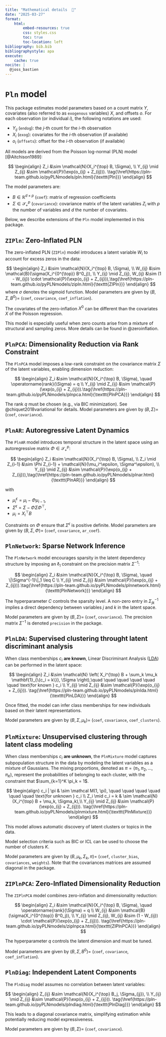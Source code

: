```yaml
---
title: "Mathematical details  📐"
date: "2025-03-27"
format:
    html:
        embed-resources: true
        css: styles.css
        toc: true
        toc-location: left
bibliography: bib.bib
bibliographystyle: apa
execute:
    cache: true
nocite: |
  @joss_bastien
---
```



# `Pln` model

This package estimates model parameters based on a count matrix $Y$, covariates (also referred to as `exogenous` variables) $X$, and offsets $o$. For each observation (or individual $i$), the following notations are used:

- $Y_{ij}$ (`endog`): the $j$-th count for the $i$-th observation
- $X_i$ (`exog`): covariates for the $i$-th observation (if available)
- $o_i$ (`offsets`): offset for the $i$-th observation (if available)

All models are derived from the Poisson log-normal (PLN) model [@Aitchison1989]:

$$
\begin{align}
Z_i &\sim \mathcal{N}(X_i^{\top} B, \Sigma), \\
Y_{ij} \mid Z_{ij} &\sim \mathcal{P}(\exp(o_{ij} + Z_{ij})). \tag{\href{https://pln-team.github.io/pyPLNmodels/pln.html}{\texttt{Pln}}}
\end{align}
$$

The model parameters are:

- $B \in \mathbb{R}^{d \times p}$ (`coef`): matrix of regression coefficients
- $\Sigma \in \mathcal{S}_{+}^{p}$ (`covariance`): covariance matrix of the latent variables $Z_i$
with $p$ the number of variables and $d$ the number of covariates.


Below, we describe extensions of the `Pln` model implemented in this package.

## `ZIPln`: Zero-Inflated PLN

The zero-inflated PLN (`ZIPln`) model introduces a latent variable $W_i$ to account for excess zeros in the data:

$$
\begin{align}
Z_i &\sim \mathcal{N}(X_i^{\top} B, \Sigma), \\
W_{ij} &\sim \mathcal{B}(\sigma(X_i^{0^{\top}} B^0_j)), \\
Y_{ij} \mid Z_{ij}, W_{ij} &\sim (1 - W_{ij}) \cdot \mathcal{P}(\exp(o_{ij} + Z_{ij})),\tag{\href{https://pln-team.github.io/pyPLNmodels/zipln.html}{\texttt{ZIPln}}}
\end{align}
$$
where $\sigma$ denotes the sigmoid function. Model parameters are given by $(B, \Sigma, B^0) =$ (`coef`, `covariance`, `coef_inflation`).

The covariates of the zero-inflation $X^0$ can be different than the covariates
$X$ of the Poisson regression.

This model is especially useful when zero counts arise from a mixture of
structural and sampling zeros. More details can be
found in @zeroinflation.

## `PlnPCA`: Dimensionality Reduction via Rank Constraint

The `PlnPCA` model imposes a low-rank constraint on the covariance matrix $\Sigma$ of the latent variables, enabling dimension reduction:

$$
\begin{align}
Z_i &\sim \mathcal{N}(X_i^{\top} B, \Sigma), \quad \operatorname{rank}(\Sigma) = q \\
Y_{ij} \mid Z_{ij} &\sim \mathcal{P}(\exp(o_{ij} + Z_{ij})).\tag{\href{https://pln-team.github.io/pyPLNmodels/plnpca.html}{\texttt{PlnPCA}}}
\end{align}
$$

The rank $q$ must be chosen (e.g., via BIC minimization). See @chiquet2018variational for details. Model parameters are given by $(B, \Sigma) =$ (`coef`, `covariance`).

## `PlnAR`: Autoregressive Latent Dynamics

The `PlnAR` model introduces temporal structure in the latent space using an autoregressive matrix $\Phi \in \mathcal{S}_+^{p}$:

$$
\begin{align}
Z_i &\sim \mathcal{N}(X_i^{\top} B, \Sigma), \\
Z_i \mid Z_{i-1} &\sim \Phi Z_{i-1} + \mathcal{N}(\mu_i^\epsilon, \Sigma^\epsilon), \\
Y_{ij} \mid Z_{ij} &\sim \mathcal{P}(\exp(o_{ij} + Z_{ij})),\tag{\href{https://pln-team.github.io/pyPLNmodels/plnar.html}{\texttt{PlnAR}}}
\end{align}
$$

with

- $\mu_i^\epsilon = \mu_i - \Phi \mu_{i-1}$,
- $\Sigma^\epsilon = \Sigma - \Phi \Sigma \Phi^\top$,
- $\mu_i = X_i^{\top} B$

Constraints on $\Phi$ ensure that $\Sigma^\epsilon$ is positive definite. Model parameters are given by $(B, \Sigma, \Phi) =$ (`coef`, `covariance`, `ar_coef`).


## `PlnNetwork`: Sparse Network Inference

The `PlnNetwork` model encourages sparsity in the latent dependency structure by imposing an $\ell_1$ constraint on the precision matrix $\Sigma^{-1}$:

$$
\begin{align}
Z_i &\sim \mathcal{N}(X_i^{\top} B, \Sigma), \quad \|\Sigma^{-1}\|_1 \leq C \\
Y_{ij} \mid Z_{ij} &\sim \mathcal{P}(\exp(o_{ij} + Z_{ij})).\tag{\href{https://pln-team.github.io/pyPLNmodels/plnnetwork.html}{\texttt{PlnNetwork}}}
\end{align}
$$

The hyperparameter $C$ controls the sparsity level. A non-zero entry in
$\Sigma^{-1}_{jk}$ implies a direct dependency between variables $j$ and $k$ in
the latent space.

Model parameters are given by $(B, \Sigma) =$ (`coef`, `covariance`). The precision matrix $\Sigma^{-1}$ is denoted `precision` in the package.



## `PlnLDA`: Supervised clustering throught latent discriminant analysis

When class memberships $c_i$ **are known**, Linear Discriminant Analysis ([LDA](https://en.wikipedia.org/wiki/Linear_discriminant_analysis)) can be performed in the latent space:

$$
\begin{align}
Z_i &\sim \mathcal{N} \left( X_i^{\top} B +  \sum_k \mu_k \mathbf{1}_{\{c_i = k\}}, \Sigma \right),\quad \quad \quad \quad \quad \quad \text{for known } c_i \\
Y_{ij} \mid Z_{ij} &\sim \mathcal{P}(\exp(o_{ij} + Z_{ij})). \tag{\href{https://pln-team.github.io/pyPLNmodels/plnlda.html}{\texttt{PlnLDA}}}
\end{align}
$$

Once fitted, the model can infer class memberships for new individuals based on their latent representations.

Model parameters are given by $(B, \Sigma, \mu_k) =$ (`coef`, `covariance`, `coef_clusters`).

## `PlnMixture`: Unsupervised clustering through latent class modeling
When class memberships $c_i$ **are unknown**, the `PlnMixture` model captures subpopulation structure in the data by modeling
the latent variables as a mixture of Gaussians. The mixing proportions, denoted
as $\pi = (\pi_1, \pi_2, \dots, \pi_K)$, represent the probabilities of
belonging to each cluster, with the constraint that $\sum_{k=1}^K \pi_k = 1$.

$$
\begin{align}
c_i | \pi & \sim \mathcal M(1, \pi), \quad \quad \quad \quad \quad \quad \text{for unknown } c_i \\
Z_i \mid c_i = k & \sim \mathcal{N}(X_i^{\top} B + \mu_k, \Sigma_k),\\
Y_{ij} \mid Z_{ij} &\sim \mathcal{P}(\exp(o_{ij} + Z_{ij})). \tag{\href{https://pln-team.github.io/pyPLNmodels/plnmixture.html}{\texttt{PlnMixture}}}
\end{align}
$$

This model allows automatic discovery of latent clusters or topics in the data.

Model selection criteria such as BIC or ICL can be used to choose the number of
clusters $K$.

Model parameters are given by $(B, \mu_k, \Sigma_k, \pi) =$ (`coef`,
`cluster_bias`, `covariances`, `weights`). Note that the covariances matrices
are assumed diagonal in the package.

## `ZIPlnPCA`: Zero-Inflated Dimensionality Reduction

The `ZIPlnPCA` model combines zero-inflation and dimensionality reduction:

$$
\begin{align}
Z_i &\sim \mathcal{N}(X_i^{\top} B, \Sigma), \quad \operatorname{rank}(\Sigma) = q \\
W_{ij} &\sim \mathcal{B}(\sigma(X_i^{0^{\top}} B^0_j)), \\
Y_{ij} \mid Z_{ij}, W_{ij} &\sim (1 - W_{ij}) \cdot \mathcal{P}(\exp(o_{ij} + Z_{ij})). \tag{\href{https://pln-team.github.io/pyPLNmodels/ziplnpca.html}{\texttt{ZIPlnPCA}}}
\end{align}
$$

The hyperparameter $q$ controls the latent dimension and must be tuned.


Model parameters are given by $(B, \Sigma, B^0) =$ (`coef`, `covariance`, `coef_inflation`).

## `PlnDiag`: Independent Latent Components

The `PlnDiag` model assumes no correlation between latent variables:

$$
\begin{align}
Z_{ij} &\sim \mathcal{N}(X_i^{\top} B_j, \Sigma_{jj}), \\
Y_{ij} \mid Z_{ij} &\sim \mathcal{P}(\exp(o_{ij} + Z_{ij})). \tag{\href{https://pln-team.github.io/pyPLNmodels/plndiag.html}{\texttt{PlnDiag}}}
\end{align}
$$

This leads to a diagonal covariance matrix, simplifying estimation while potentially reducing model expressiveness.

Model parameters are given by $(B, \Sigma) =$ (`coef`, `covariance`).
